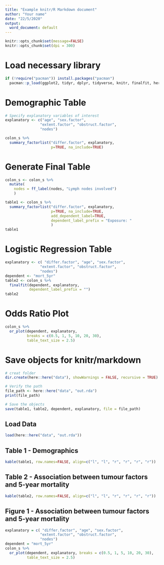 ```yaml
---
title: "Example knitr/R Markdown document"
author: "Your name"
date: "22/5/2020"
output:
  word_document: default
---
```


```r
knitr::opts_chunk$set(message=FALSE)
knitr::opts_chunk$set(dpi = 300) 
```

# Load necessary library

```r
if (!require("pacman")) install.packages("pacman")
  pacman::p_load(ggplot2, tidyr, dplyr, tidyverse, knitr, finalfit, here)
```

# Demographic Table

```r
# Specify explanatory variables of interest
explanatory <- c("age", "sex.factor", 
                "extent.factor", "obstruct.factor", 
                "nodes")

colon_s %>% 
  summary_factorlist("differ.factor", explanatory,
                     p=TRUE, na_include=TRUE)
```

# Generate Final Table

```r
colon_s <- colon_s %>% 
  mutate(
    nodes = ff_label(nodes, "Lymph nodes involved")
    )

table1 <- colon_s %>%  
  summary_factorlist("differ.factor", explanatory, 
                     p=TRUE, na_include=TRUE, 
                     add_dependent_label=TRUE,
                     dependent_label_prefix = "Exposure: "
                     )
table1
```

# Logistic Regression Table

```r
explanatory <- c( "differ.factor", "age", "sex.factor", 
                "extent.factor", "obstruct.factor", 
                "nodes")
dependent <- "mort_5yr"
table2 <- colon_s %>% 
  finalfit(dependent, explanatory, 
           dependent_label_prefix = "")
table2
```

# Odds Ratio Plot

```r
colon_s %>% 
  or_plot(dependent, explanatory, 
          breaks = c(0.5, 1, 5, 10, 20, 30),
          table_text_size = 2.5)
```

# Save objects for knitr/markdown

```r
# creat folder
dir.create(here::here("data"), showWarnings = FALSE, recursive = TRUE)

# Verify the path
file_path <- here::here("data", "out.rda")
print(file_path)

# Save the objects
save(table1, table2, dependent, explanatory, file = file_path)
```

## Load Data

```r
load(here::here("data", "out.rda"))

```

## Table 1 - Demographics

```r
kable(table1, row.names=FALSE, align=c("l", "l", "r", "r", "r", "r"))
```

## Table 2 - Association between tumour factors and 5-year mortality

```r
kable(table2, row.names=FALSE, align=c("l", "l", "r", "r", "r", "r"))
```

## Figure 1 - Association between tumour factors and 5-year mortality

```r
explanatory = c( "differ.factor", "age", "sex.factor", 
                "extent.factor", "obstruct.factor", 
                "nodes")
dependent = "mort_5yr"
colon_s %>% 
  or_plot(dependent, explanatory, breaks = c(0.5, 1, 5, 10, 20, 30),
          table_text_size = 2.5)
```

